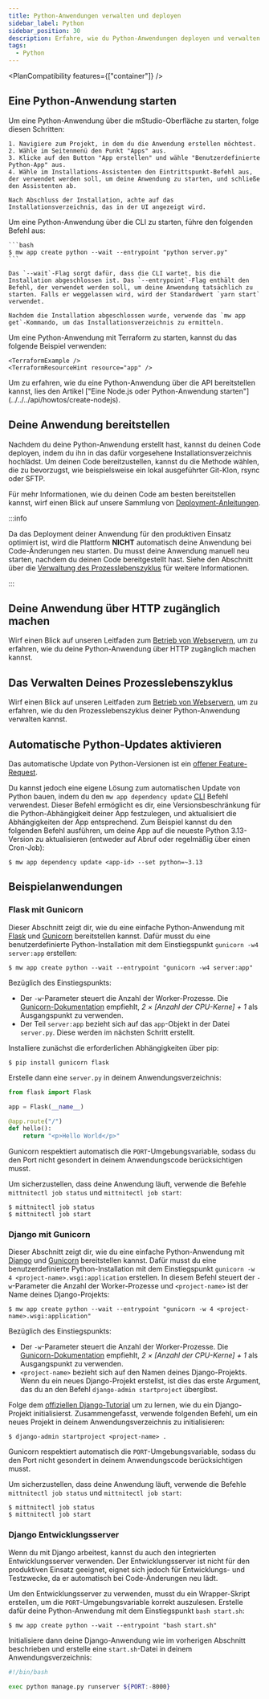 ```yaml
---
title: Python-Anwendungen verwalten und deployen
sidebar_label: Python
sidebar_position: 30
description: Erfahre, wie du Python-Anwendungen deployen und verwalten kannst.
tags:
  - Python
---
```



<PlanCompatibility features={["container"]} />

## Eine Python-Anwendung starten

<Tabs groupId="access-mode">
  <TabItem value="gui" label="mStudio UI">
    Um eine Python-Anwendung über die mStudio-Oberfläche zu starten, folge diesen Schritten:

    1. Navigiere zum Projekt, in dem du die Anwendung erstellen möchtest.
    2. Wähle im Seitenmenü den Punkt "Apps" aus.
    3. Klicke auf den Button "App erstellen" und wähle "Benutzerdefinierte Python-App" aus.
    4. Wähle im Installations-Assistenten den Eintrittspunkt-Befehl aus, der verwendet werden soll, um deine Anwendung zu starten, und schließe den Assistenten ab.

    Nach Abschluss der Installation, achte auf das Installationsverzeichnis, das in der UI angezeigt wird.

  </TabItem>
  <TabItem value="cli" label="CLI">
    Um eine Python-Anwendung über die CLI zu starten, führe den folgenden Befehl aus:

    ```bash
    $ mw app create python --wait --entrypoint "python server.py"
    ```

    Das `--wait`-Flag sorgt dafür, dass die CLI wartet, bis die Installation abgeschlossen ist. Das `--entrypoint`-Flag enthält den Befehl, der verwendet werden soll, um deine Anwendung tatsächlich zu starten. Falls er weggelassen wird, wird der Standardwert `yarn start` verwendet.

    Nachdem die Installation abgeschlossen wurde, verwende das `mw app get`-Kommando, um das Installationsverzeichnis zu ermitteln.

  </TabItem>
  <TabItem value="terraform" label="Terraform">
    Um eine Python-Anwendung mit Terraform zu starten, kannst du das folgende Beispiel verwenden:

    <TerraformExample />
    <TerraformResourceHint resource="app" />

  </TabItem>
  <TabItem value="api" label="API">
    Um zu erfahren, wie du eine Python-Anwendung über die API bereitstellen kannst, lies den Artikel ["Eine Node.js oder Python-Anwendung starten"](../../../api/howtos/create-nodejs).
  </TabItem>
</Tabs>

## Deine Anwendung bereitstellen

Nachdem du deine Python-Anwendung erstellt hast, kannst du deinen Code deployen, indem du ihn in das dafür vorgesehene Installationsverzeichnis hochlädst. Um deinen Code bereitzustellen, kannst du die Methode wählen, die zu bevorzugst, wie beispielsweise ein lokal ausgeführter Git-Klon, rsync oder SFTP.

Für mehr Informationen, wie du deinen Code am besten bereitstellen kannst, wirf einen Blick auf unsere Sammlung von [Deployment-Anleitungen](/docs/v2/category/guides/deployment/).

:::info

Da das Deployment deiner Anwendung für den produktiven Einsatz optimiert ist, wird die Plattform **NICHT** automatisch deine Anwendung bei Code-Änderungen neu starten. Du musst deine Anwendung manuell neu starten, nachdem du deinen Code bereitgestellt hast. Siehe den Abschnitt über die [Verwaltung des Prozesslebenszyklus](#verwaltung-des-prozesslebenszyklus) für weitere Informationen.

:::

## Deine Anwendung über HTTP zugänglich machen

Wirf einen Blick auf unseren Leitfaden zum [Betrieb von Webservern](../webservers#deine-anwendung-über-http-zugänglich-machen), um zu erfahren, wie du deine Python-Anwendung über HTTP zugänglich machen kannst.

## Das Verwalten Deines Prozesslebenszyklus

Wirf einen Blick auf unseren Leitfaden zum [Betrieb von Webservern](../webservers#das-verwalten-deines-prozesslebenszyklus), um zu erfahren, wie du den Prozesslebenszyklus deiner Python-Anwendung verwalten kannst.

## Automatische Python-Updates aktivieren

Das automatische Update von Python-Versionen ist ein [offener Feature-Request](https://github.com/mittwald/feature-requests/issues/70).

Du kannst jedoch eine eigene Lösung zum automatischen Update von Python bauen, indem du den `mw app dependency update` [CLI](/cli) Befehl verwendest. Dieser Befehl ermöglicht es dir, eine Versionsbeschränkung für die Python-Abhängigkeit deiner App festzulegen, und aktualisiert die Abhängigkeiten der App entsprechend. Zum Beispiel kannst du den folgenden Befehl ausführen, um deine App auf die neueste Python 3.13-Version zu aktualisieren (entweder auf Abruf oder regelmäßig über einen Cron-Job):

```shell-session
$ mw app dependency update <app-id> --set python=~3.13
```

## Beispielanwendungen

### Flask mit Gunicorn

Dieser Abschnitt zeigt dir, wie du eine einfache Python-Anwendung mit [Flask](https://flask.palletsprojects.com/en/3.0.x/) und [Gunicorn](https://gunicorn.org/) bereitstellen kannst. Dafür musst du eine benutzerdefinierte Python-Installation mit dem Einstiegspunkt `gunicorn -w4 server:app` erstellen:

```shellsession title="Local shell session"
$ mw app create python --wait --entrypoint "gunicorn -w4 server:app"
```

Bezüglich des Einstiegspunkts:

- Der `-w`-Parameter steuert die Anzahl der Worker-Prozesse. Die [Gunicorn-Dokumentation](https://docs.gunicorn.org/en/stable/design.html#how-many-workers) empfiehlt, _2 × [Anzahl der CPU-Kerne] + 1_ als Ausgangspunkt zu verwenden.
- Der Teil `server:app` bezieht sich auf das `app`-Objekt in der Datei `server.py`. Diese werden im nächsten Schritt erstellt.

Installiere zunächst die erforderlichen Abhängigkeiten über pip:

```shellsession title="SSH shell session"
$ pip install gunicorn flask
```

Erstelle dann eine `server.py` in deinem Anwendungsverzeichnis:

```python title="server.py"
from flask import Flask

app = Flask(__name__)

@app.route("/")
def hello():
    return "<p>Hello World</p>"
```

Gunicorn respektiert automatisch die `PORT`-Umgebungsvariable, sodass du den Port nicht gesondert in deinem Anwendungscode berücksichtigen musst.

Um sicherzustellen, dass deine Anwendung läuft, verwende die Befehle `mittnitectl job status` und `mittnitectl job start`:

```shellsession title="SSH shell session"
$ mittnitectl job status
$ mittnitectl job start
```

### Django mit Gunicorn

Dieser Abschnitt zeigt dir, wie du eine einfache Python-Anwendung mit [Django](https://www.djangoproject.com/) und [Gunicorn](https://gunicorn.org/) bereitstellen kannst. Dafür musst du eine benutzerdefinierte Python-Installation mit dem Einstiegspunkt `gunicorn -w 4 <project-name>.wsgi:application` erstellen. In diesem Befehl steuert der `-w`-Parameter die Anzahl der Worker-Prozesse und `<project-name>` ist der Name deines Django-Projekts:

```shellsession title="Local shell session"
$ mw app create python --wait --entrypoint "gunicorn -w 4 <project-name>.wsgi:application"
```

Bezüglich des Einstiegspunkts:

- Der `-w`-Parameter steuert die Anzahl der Worker-Prozesse. Die [Gunicorn-Dokumentation](https://docs.gunicorn.org/en/stable/design.html#how-many-workers) empfiehlt, _2 × [Anzahl der CPU-Kerne] + 1_ als Ausgangspunkt zu verwenden.
- `<project-name>` bezieht sich auf den Namen deines Django-Projekts. Wenn du ein neues Django-Projekt erstellst, ist dies das erste Argument, das du an den Befehl `django-admin startproject` übergibst.

Folge dem [offiziellen Django-Tutorial](https://docs.djangoproject.com/en/5.0/intro/tutorial01/) um zu lernen, wie du ein Django-Projekt initialisierst. Zusammengefasst, verwende folgenden Befehl, um ein neues Projekt in deinem Anwendungsverzeichnis zu initialisieren:

```shellsession title="SSH shell session"
$ django-admin startproject <project-name> .
```

Gunicorn respektiert automatisch die `PORT`-Umgebungsvariable, sodass du den Port nicht gesondert in deinem Anwendungscode berücksichtigen musst.

Um sicherzustellen, dass deine Anwendung läuft, verwende die Befehle `mittnitectl job status` und `mittnitectl job start`:

```shellsession title="SSH shell session"
$ mittnitectl job status
$ mittnitectl job start
```

### Django Entwicklungsserver

Wenn du mit Django arbeitest, kannst du auch den integrierten Entwicklungsserver verwenden. Der Entwicklungsserver ist nicht für den produktiven Einsatz geeignet, eignet sich jedoch für Entwicklungs- und Testzwecke, da er automatisch bei Code-Änderungen neu lädt.

Um den Entwicklungsserver zu verwenden, musst du ein Wrapper-Skript erstellen, um die `PORT`-Umgebungsvariable korrekt auszulesen. Erstelle dafür deine Python-Anwendung mit dem Einstiegspunkt `bash start.sh`:

```shellsession title="Local shell session"
$ mw app create python --wait --entrypoint "bash start.sh"
```

Initialisiere dann deine Django-Anwendung wie im vorherigen Abschnitt beschrieben und erstelle eine `start.sh`-Datei in deinem Anwendungsverzeichnis:

```bash title="start.sh"
#!/bin/bash

exec python manage.py runserver ${PORT:-8000}
```
